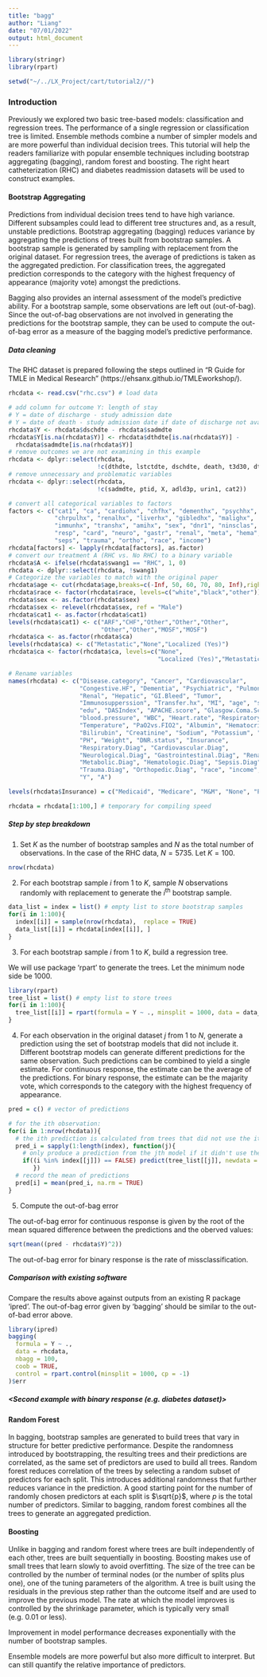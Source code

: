 ```yaml
---
title: "bagg"
author: "Liang"
date: "07/01/2022"
output: html_document
---
```


```r
library(stringr)
library(rpart)

setwd("~/../LX_Project/cart/tutorial2//")
```

### Introduction

Previously we explored two basic tree-based models: classification and regression trees. The performance of a single regression or classification tree is limited. Ensemble methods combine a number of simpler models and are more powerful than individual decision trees. This tutorial will help the readers familiarize with popular ensemble techniques including bootstrap aggregating (bagging), random forest and boosting. The right heart catheterization (RHC) and diabetes readmission datasets will be used to construct examples. 

#### Bootstrap Aggregating

Predictions from individual decision trees tend to have high variance. Different subsamples could lead to different tree structures and, as a result, unstable predictions. Bootstrap aggregating (bagging) reduces variance by aggregating the predictions of trees built from bootstrap samples. A bootstrap sample is generated by sampling with replacement from the original dataset. For regression trees, the average of predictions is taken as the aggregated prediction. For classification trees, the aggregated prediction corresponds to the category with the highest frequency of appearance (majority vote) amongst the predictions.

Bagging also provides an internal assessment of the model's predictive ability. For a bootstrap sample, some observations are left out (out-of-bag). Since the out-of-bag observations are not involved in generating the predictions for the bootstrap sample, they can be used to compute the out-of-bag error as a measure of the bagging model's predictive performance. 

##### Data cleaning

The RHC dataset is prepared following the steps outlined in "R Guide for TMLE in Medical Research" (https://ehsanx.github.io/TMLEworkshop/).

```r
rhcdata <- read.csv("rhc.csv") # load data

# add column for outcome Y: length of stay 
# Y = date of discharge - study admission date
# Y = date of death - study admission date if date of discharge not available
rhcdata$Y <- rhcdata$dschdte - rhcdata$sadmdte
rhcdata$Y[is.na(rhcdata$Y)] <- rhcdata$dthdte[is.na(rhcdata$Y)] - 
  rhcdata$sadmdte[is.na(rhcdata$Y)]
# remove outcomes we are not examining in this example
rhcdata <- dplyr::select(rhcdata, 
                         !c(dthdte, lstctdte, dschdte, death, t3d30, dth30, surv2md1))
# remove unnecessary and problematic variables 
rhcdata <- dplyr::select(rhcdata, 
                         !c(sadmdte, ptid, X, adld3p, urin1, cat2))

# convert all categorical variables to factors 
factors <- c("cat1", "ca", "cardiohx", "chfhx", "dementhx", "psychhx", 
             "chrpulhx", "renalhx", "liverhx", "gibledhx", "malighx", 
             "immunhx", "transhx", "amihx", "sex", "dnr1", "ninsclas", 
             "resp", "card", "neuro", "gastr", "renal", "meta", "hema", 
             "seps", "trauma", "ortho", "race", "income")
rhcdata[factors] <- lapply(rhcdata[factors], as.factor)
# convert our treatment A (RHC vs. No RHC) to a binary variable
rhcdata$A <- ifelse(rhcdata$swang1 == "RHC", 1, 0)
rhcdata <- dplyr::select(rhcdata, !swang1)
# Categorize the variables to match with the original paper
rhcdata$age <- cut(rhcdata$age,breaks=c(-Inf, 50, 60, 70, 80, Inf),right=FALSE)
rhcdata$race <- factor(rhcdata$race, levels=c("white","black","other"))
rhcdata$sex <- as.factor(rhcdata$sex)
rhcdata$sex <- relevel(rhcdata$sex, ref = "Male")
rhcdata$cat1 <- as.factor(rhcdata$cat1)
levels(rhcdata$cat1) <- c("ARF","CHF","Other","Other","Other",
                          "Other","Other","MOSF","MOSF")
rhcdata$ca <- as.factor(rhcdata$ca)
levels(rhcdata$ca) <- c("Metastatic","None","Localized (Yes)")
rhcdata$ca <- factor(rhcdata$ca, levels=c("None",
                                          "Localized (Yes)","Metastatic"))

# Rename variables
names(rhcdata) <- c("Disease.category", "Cancer", "Cardiovascular", 
                    "Congestive.HF", "Dementia", "Psychiatric", "Pulmonary", 
                    "Renal", "Hepatic", "GI.Bleed", "Tumor", 
                    "Immunosupperssion", "Transfer.hx", "MI", "age", "sex", 
                    "edu", "DASIndex", "APACHE.score", "Glasgow.Coma.Score", 
                    "blood.pressure", "WBC", "Heart.rate", "Respiratory.rate", 
                    "Temperature", "PaO2vs.FIO2", "Albumin", "Hematocrit", 
                    "Bilirubin", "Creatinine", "Sodium", "Potassium", "PaCo2", 
                    "PH", "Weight", "DNR.status", "Insurance", 
                    "Respiratory.Diag", "Cardiovascular.Diag", 
                    "Neurological.Diag", "Gastrointestinal.Diag", "Renal.Diag",
                    "Metabolic.Diag", "Hematologic.Diag", "Sepsis.Diag", 
                    "Trauma.Diag", "Orthopedic.Diag", "race", "income", 
                    "Y", "A")

levels(rhcdata$Insurance) = c("Medicaid", "Medicare", "M&M", "None", "Priv", "Priv&Medicare")

rhcdata = rhcdata[1:100,] # temporary for compiling speed
```

##### Step by step breakdown

1. Set $K$ as the number of bootstrap samples and $N$ as the total number of observations. In the case of the RHC data, $N = 5735$. Let $K = 100$.

```r
nrow(rhcdata)
```

2. For each bootstrap sample $i$ from $1$ to $K$, sample $N$ observations randomly with replacement to generate the $i$^th^ bootstrap sample. 

```r
data_list = index = list() # empty list to store bootstrap samples
for(i in 1:100){
  index[[i]] = sample(nrow(rhcdata),  replace = TRUE)
  data_list[[i]] = rhcdata[index[[i]], ]
}
```

3. For each bootstrap sample $i$ from $1$ to $K$, build a regression tree.

We will use package 'rpart' to generate the trees. Let the minimum node side be 1000.

```r
library(rpart)
tree_list = list() # empty list to store trees
for(i in 1:100){
  tree_list[[i]] = rpart(formula = Y ~ ., minsplit = 1000, data = data_list[[i]], cp=-1)
}
```

4. For each observation in the original dataset $j$ from $1$ to $N$, generate a prediction using the set of bootstrap models that did not include it. Different bootstrap models can generate different predictions for the same observation. Such predictions can be combined to yield a single estimate. For continuous response, the estimate can be the average of the predictions. For binary response, the estimate can be the majarity vote, which corresponds to the category with the highest frequency of appearance.   

```r
pred = c() # vector of predictions

# for the ith observation:
for(i in 1:nrow(rhcdata)){
  # the ith prediction is calculated from trees that did not use the ith observation :
  pred_i = sapply(1:length(index), function(j){
    # only produce a prediction from the jth model if it didn't use the ith observation
    if((i %in% index[[j]]) == FALSE) predict(tree_list[[j]], newdata = rhcdata[i,]) else NA
       })
  # record the mean of predictions
  pred[i] = mean(pred_i, na.rm = TRUE)
}
```

5. Compute the out-of-bag error

The out-of-bag error for continuous response is given by the root of the mean squared difference between the predictions and the oberved values:

```r
sqrt(mean((pred - rhcdata$Y)^2))
```

The out-of-bag error for binary response is the rate of missclassification.

##### Comparison with existing software

Compare the results above against outputs from an existing R package 'ipred'. The out-of-bag error given by 'bagging' should be similar to the out-of-bad error above.

```r
library(ipred)
bagging(
  formula = Y ~ .,
  data = rhcdata,
  nbagg = 100,  
  coob = TRUE,
  control = rpart.control(minsplit = 1000, cp = -1)
)$err

```

##### <Second example with binary response (e.g. diabetes dataset)>

#### Random Forest

In bagging, bootstrap samples are generated to build trees that vary in structure for better predictive performance. Despite the randomness introduced by bootstrapping, the resulting trees and their predictions are correlated, as the same set of predictors are used to build all trees. Random forest reduces correlation of the trees by selecting a random subset of predictors for each split. This introduces additional randomness that further reduces variance in the prediction. A good starting point for the number of randomly chosen predictors at each split is $\sqrt{p}$, where $p$ is the total number of predictors. Similar to bagging, random forest combines all the trees to generate an aggregated prediction.

#### Boosting

Unlike in bagging and random forest where trees are built independently of each other, trees are built sequentially in boosting. Boosting makes use of small trees that learn slowly to avoid overfitting. The size of the tree can be controlled by the number of terminal nodes (or the number of splits plus one), one of the tuning parameters of the algorithm. A tree is built using the residuals in the previous step rather than the outcome itself and are used to improve the previous model. The rate at which the model improves is controlled by the shrinkage parameter, which is typically very small (e.g. 0.01 or less). 

Improvement in model performance decreases exponentially with the number of bootstrap samples.

Ensemble models are more powerful but also more difficult to interpret. But can still quantify the relative importance of predictors. 